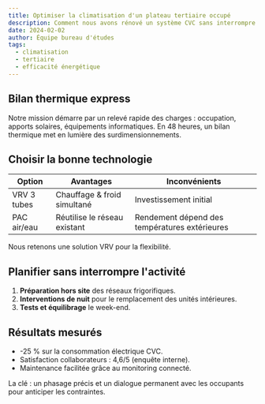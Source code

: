 ```yaml
---
title: Optimiser la climatisation d'un plateau tertiaire occupé
description: Comment nous avons rénové un système CVC sans interrompre l'activité d'un client tertiaire.
date: 2024-02-02
author: Équipe bureau d'études
tags:
  - climatisation
  - tertiaire
  - efficacité énergétique
---
```


## Bilan thermique express

Notre mission démarre par un relevé rapide des charges : occupation, apports solaires, équipements informatiques. En 48 heures, un bilan thermique met en lumière des surdimensionnements.

## Choisir la bonne technologie

| Option | Avantages | Inconvénients |
| --- | --- | --- |
| VRV 3 tubes | Chauffage & froid simultané | Investissement initial |
| PAC air/eau | Réutilise le réseau existant | Rendement dépend des températures extérieures |

Nous retenons une solution VRV pour la flexibilité.

## Planifier sans interrompre l'activité

1. **Préparation hors site** des réseaux frigorifiques.
2. **Interventions de nuit** pour le remplacement des unités intérieures.
3. **Tests et équilibrage** le week-end.

## Résultats mesurés

- -25 % sur la consommation électrique CVC.
- Satisfaction collaborateurs : 4,6/5 (enquête interne).
- Maintenance facilitée grâce au monitoring connecté.

La clé : un phasage précis et un dialogue permanent avec les occupants pour anticiper les contraintes.
